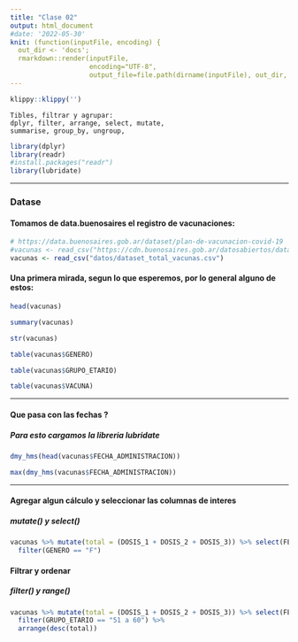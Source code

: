 ```yaml
---
title: "Clase 02"
output: html_document
#date: '2022-05-30'
knit: (function(inputFile, encoding) {
  out_dir <- 'docs';
  rmarkdown::render(inputFile,
                    encoding="UTF-8",
                    output_file=file.path(dirname(inputFile), out_dir, 'clase02.html')) })
---
```


```r
klippy::klippy('')
```

```
Tibles, filtrar y agrupar:
dplyr, filter, arrange, select, mutate,
summarise, group_by, ungroup,
```

```r
library(dplyr)
library(readr)
#install.packages("readr")
library(lubridate)
```

***

### Datase
#### Tomamos de data.buenosaires el registro de vacunaciones:
```r
# https://data.buenosaires.gob.ar/dataset/plan-de-vacunacion-covid-19
#vacunas <- read_csv("https://cdn.buenosaires.gob.ar/datosabiertos/datasets/salud/plan-de-vacunacion-covid-19/dataset_total_vacunas.csv")
vacunas <- read_csv("datos/dataset_total_vacunas.csv")
```

#### Una primera mirada, segun lo que esperemos, por lo general alguno de estos:
```r
head(vacunas)

summary(vacunas)

str(vacunas)

table(vacunas$GENERO)

table(vacunas$GRUPO_ETARIO)

table(vacunas$VACUNA)
```

***

#### Que pasa con las fechas ?
##### Para esto cargamos la libreria *lubridate*
```r
dmy_hms(head(vacunas$FECHA_ADMINISTRACION))

max(dmy_hms(vacunas$FECHA_ADMINISTRACION))
```

***

#### Agregar algun cálculo y seleccionar las columnas de interes
##### mutate() y select()
```r
vacunas %>% mutate(total = (DOSIS_1 + DOSIS_2 + DOSIS_3)) %>% select(FECHA_ADMINISTRACION, GENERO, GRUPO_ETARIO, total) %>%
  filter(GENERO == "F")
```

#### Filtrar y ordenar
##### filter() y range()
```r
vacunas %>% mutate(total = (DOSIS_1 + DOSIS_2 + DOSIS_3)) %>% select(FECHA_ADMINISTRACION, GENERO, GRUPO_ETARIO, total) %>%
  filter(GRUPO_ETARIO == "51 a 60") %>%
  arrange(desc(total))
```

